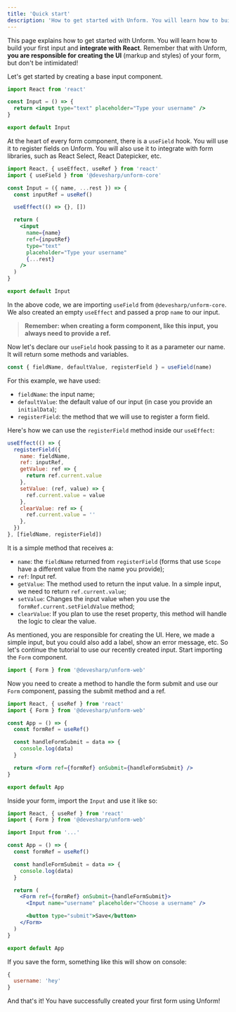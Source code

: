 ```yaml
---
title: 'Quick start'
description: 'How to get started with Unform. You will learn how to build your first input and integrate with React.'
---
```


This page explains how to get started with Unform. You will learn how to build
your first input and **integrate with React**. Remember that with Unform,
**you are responsible for creating the UI** (markup and styles) of your form,
but don't be intimidated!

Let's get started by creating a base input component.

```jsx lineNumbers
import React from 'react'

const Input = () => {
  return <input type="text" placeholder="Type your username" />
}

export default Input
```

At the heart of every form component, there is a `useField` hook. You will use
it to register fields on Unform. You will also use it to integrate with form
libraries, such as React Select, React Datepicker, etc.

```jsx highlight={2,4-5,7,9-17} lineNumbers
import React, { useEffect, useRef } from 'react'
import { useField } from '@devesharp/unform-core'

const Input = ({ name, ...rest }) => {
  const inputRef = useRef()

  useEffect(() => {}, [])

  return (
    <input
      name={name}
      ref={inputRef}
      type="text"
      placeholder="Type your username"
      {...rest}
    />
  )
}

export default Input
```

In the above code, we are importing `useField` from `@devesharp/unform-core`. We also
created an empty `useEffect` and passed a prop `name` to our input.

> **Remember: when creating a form component, like this input, you always need to provide a ref.**

Now let's declare our `useField` hook passing to it as a parameter our name. It
will return some methods and variables.

```jsx
const { fieldName, defaultValue, registerField } = useField(name)
```

For this example, we have used:

- `fieldName`: the input name;
- `defaultValue`: the default value of our input (in case you provide an `initialData`);
- `registerField`: the method that we will use to register a form field.

Here's how we can use the `registerField` method inside our `useEffect`:

```jsx
useEffect(() => {
  registerField({
    name: fieldName,
    ref: inputRef,
    getValue: ref => {
      return ref.current.value
    },
    setValue: (ref, value) => {
      ref.current.value = value
    },
    clearValue: ref => {
      ref.current.value = ''
    },
  })
}, [fieldName, registerField])
```

It is a simple method that receives a:

- `name`: the `fieldName` returned from `registerField` (forms that use `Scope` have a different value from the name you provide);
- `ref`: Input ref.
- `getValue`: The method used to return the input value. In a simple input, we need to return `ref.current.value`;
- `setValue`: Changes the input value when you use the `formRef.current.setFieldValue` method;
- `clearValue`: If you plan to use the reset property, this method will handle the logic to clear the value.

As mentioned, you are responsible for creating the UI. Here, we made a simple
input, but you could also add a label, show an error message, etc. So let's
continue the tutorial to use our recently created input. Start importing the
`Form` component.

```jsx
import { Form } from '@devesharp/unform-web'
```

Now you need to create a method to handle the form submit and use our `Form`
component, passing the submit method and a ref.

```jsx lineNumbers
import React, { useRef } from 'react'
import { Form } from '@devesharp/unform-web'

const App = () => {
  const formRef = useRef()

  const handleFormSubmit = data => {
    console.log(data)
  }

  return <Form ref={formRef} onSubmit={handleFormSubmit} />
}

export default App
```

Inside your form, import the `Input` and use it like so:

```jsx highlight={4,13-19} lineNumbers
import React, { useRef } from 'react'
import { Form } from '@devesharp/unform-web'

import Input from '...'

const App = () => {
  const formRef = useRef()

  const handleFormSubmit = data => {
    console.log(data)
  }

  return (
    <Form ref={formRef} onSubmit={handleFormSubmit}>
      <Input name="username" placeholder="Choose a username" />

      <button type="submit">Save</button>
    </Form>
  )
}

export default App
```

If you save the form, something like this will show on console:

```js
{
  username: 'hey'
}
```

And that's it! You have successfully created your first form using Unform!
